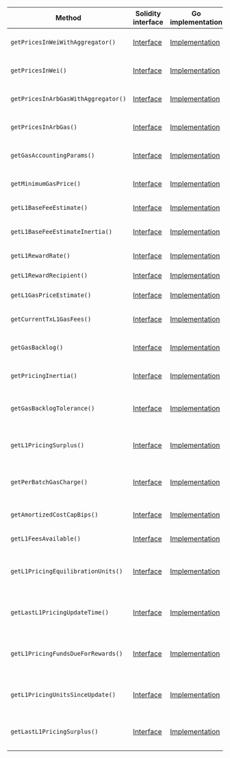 <table>
  <thead>
    <tr>
      <th>Method</th>
      <th>Solidity interface</th>
      <th>Go implementation</th>
      <th>Description</th>
    </tr>
  </thead>
  <tbody>
    <tr>
      <td>
        <code>getPricesInWeiWithAggregator()</code>
      </td>
      <td>
        <a
          href="https://github.com/OffchainLabs/nitro-contracts/blob/bdb8f8c68b2229fe9309fe9c03b37017abd1a2cd/src/precompiles/ArbGasInfo.sol#L22"
          target="_blank"
        >
          Interface
        </a>
      </td>
      <td>
        <a
          href="https://github.com/OffchainLabs/nitro/blob/v3.6.6/precompiles/ArbGasInfo.go#L27"
          target="_blank"
        >
          Implementation
        </a>
      </td>
      <td>GetPricesInWeiWithAggregator gets prices in wei when using the provided aggregator</td>
    </tr>
    <tr>
      <td>
        <code>getPricesInWei()</code>
      </td>
      <td>
        <a
          href="https://github.com/OffchainLabs/nitro-contracts/blob/bdb8f8c68b2229fe9309fe9c03b37017abd1a2cd/src/precompiles/ArbGasInfo.sol#L36"
          target="_blank"
        >
          Interface
        </a>
      </td>
      <td>
        <a
          href="https://github.com/OffchainLabs/nitro/blob/v3.6.6/precompiles/ArbGasInfo.go#L102"
          target="_blank"
        >
          Implementation
        </a>
      </td>
      <td>GetPricesInWei gets prices in wei when using the caller's preferred aggregator</td>
    </tr>
    <tr>
      <td>
        <code>getPricesInArbGasWithAggregator()</code>
      </td>
      <td>
        <a
          href="https://github.com/OffchainLabs/nitro-contracts/blob/bdb8f8c68b2229fe9309fe9c03b37017abd1a2cd/src/precompiles/ArbGasInfo.sol#L43"
          target="_blank"
        >
          Interface
        </a>
      </td>
      <td>
        <a
          href="https://github.com/OffchainLabs/nitro/blob/v3.6.6/precompiles/ArbGasInfo.go#L107"
          target="_blank"
        >
          Implementation
        </a>
      </td>
      <td>
        GetPricesInArbGasWithAggregator gets prices in ArbGas when using the provided aggregator
      </td>
    </tr>
    <tr>
      <td>
        <code>getPricesInArbGas()</code>
      </td>
      <td>
        <a
          href="https://github.com/OffchainLabs/nitro-contracts/blob/bdb8f8c68b2229fe9309fe9c03b37017abd1a2cd/src/precompiles/ArbGasInfo.sol#L49"
          target="_blank"
        >
          Interface
        </a>
      </td>
      <td>
        <a
          href="https://github.com/OffchainLabs/nitro/blob/v3.6.6/precompiles/ArbGasInfo.go#L159"
          target="_blank"
        >
          Implementation
        </a>
      </td>
      <td>GetPricesInArbGas gets prices in ArbGas when using the caller's preferred aggregator</td>
    </tr>
    <tr>
      <td>
        <code>getGasAccountingParams()</code>
      </td>
      <td>
        <a
          href="https://github.com/OffchainLabs/nitro-contracts/blob/bdb8f8c68b2229fe9309fe9c03b37017abd1a2cd/src/precompiles/ArbGasInfo.sol#L53"
          target="_blank"
        >
          Interface
        </a>
      </td>
      <td>
        <a
          href="https://github.com/OffchainLabs/nitro/blob/v3.6.6/precompiles/ArbGasInfo.go#L164"
          target="_blank"
        >
          Implementation
        </a>
      </td>
      <td>GetGasAccountingParams gets the rollup's speed limit, pool size, and tx gas limit</td>
    </tr>
    <tr>
      <td>
        <code>getMinimumGasPrice()</code>
      </td>
      <td>
        <a
          href="https://github.com/OffchainLabs/nitro-contracts/blob/bdb8f8c68b2229fe9309fe9c03b37017abd1a2cd/src/precompiles/ArbGasInfo.sol#L56"
          target="_blank"
        >
          Interface
        </a>
      </td>
      <td>
        <a
          href="https://github.com/OffchainLabs/nitro/blob/v3.6.6/precompiles/ArbGasInfo.go#L172"
          target="_blank"
        >
          Implementation
        </a>
      </td>
      <td>GetMinimumGasPrice gets the minimum gas price needed for a transaction to succeed</td>
    </tr>
    <tr>
      <td>
        <code>getL1BaseFeeEstimate()</code>
      </td>
      <td>
        <a
          href="https://github.com/OffchainLabs/nitro-contracts/blob/bdb8f8c68b2229fe9309fe9c03b37017abd1a2cd/src/precompiles/ArbGasInfo.sol#L59"
          target="_blank"
        >
          Interface
        </a>
      </td>
      <td>
        <a
          href="https://github.com/OffchainLabs/nitro/blob/v3.6.6/precompiles/ArbGasInfo.go#L177"
          target="_blank"
        >
          Implementation
        </a>
      </td>
      <td>GetL1BaseFeeEstimate gets the current estimate of the L1 basefee</td>
    </tr>
    <tr>
      <td>
        <code>getL1BaseFeeEstimateInertia()</code>
      </td>
      <td>
        <a
          href="https://github.com/OffchainLabs/nitro-contracts/blob/bdb8f8c68b2229fe9309fe9c03b37017abd1a2cd/src/precompiles/ArbGasInfo.sol#L62"
          target="_blank"
        >
          Interface
        </a>
      </td>
      <td>
        <a
          href="https://github.com/OffchainLabs/nitro/blob/v3.6.6/precompiles/ArbGasInfo.go#L182"
          target="_blank"
        >
          Implementation
        </a>
      </td>
      <td>
        GetL1BaseFeeEstimateInertia gets how slowly ArbOS updates its estimate of the L1 basefee
      </td>
    </tr>
    <tr>
      <td>
        <code>getL1RewardRate()</code>
      </td>
      <td>
        <a
          href="https://github.com/OffchainLabs/nitro-contracts/blob/bdb8f8c68b2229fe9309fe9c03b37017abd1a2cd/src/precompiles/ArbGasInfo.sol#L66"
          target="_blank"
        >
          Interface
        </a>
      </td>
      <td>
        <a
          href="https://github.com/OffchainLabs/nitro/blob/v3.6.6/precompiles/ArbGasInfo.go#L187"
          target="_blank"
        >
          Implementation
        </a>
      </td>
      <td>GetL1RewardRate gets the L1 pricer reward rate</td>
    </tr>
    <tr>
      <td>
        <code>getL1RewardRecipient()</code>
      </td>
      <td>
        <a
          href="https://github.com/OffchainLabs/nitro-contracts/blob/bdb8f8c68b2229fe9309fe9c03b37017abd1a2cd/src/precompiles/ArbGasInfo.sol#L70"
          target="_blank"
        >
          Interface
        </a>
      </td>
      <td>
        <a
          href="https://github.com/OffchainLabs/nitro/blob/v3.6.6/precompiles/ArbGasInfo.go#L192"
          target="_blank"
        >
          Implementation
        </a>
      </td>
      <td>GetL1RewardRecipient gets the L1 pricer reward recipient</td>
    </tr>
    <tr>
      <td>
        <code>getL1GasPriceEstimate()</code>
      </td>
      <td>
        <a
          href="https://github.com/OffchainLabs/nitro-contracts/blob/bdb8f8c68b2229fe9309fe9c03b37017abd1a2cd/src/precompiles/ArbGasInfo.sol#L73"
          target="_blank"
        >
          Interface
        </a>
      </td>
      <td>
        <a
          href="https://github.com/OffchainLabs/nitro/blob/v3.6.6/precompiles/ArbGasInfo.go#L197"
          target="_blank"
        >
          Implementation
        </a>
      </td>
      <td>GetL1GasPriceEstimate gets the current estimate of the L1 basefee</td>
    </tr>
    <tr>
      <td>
        <code>getCurrentTxL1GasFees()</code>
      </td>
      <td>
        <a
          href="https://github.com/OffchainLabs/nitro-contracts/blob/bdb8f8c68b2229fe9309fe9c03b37017abd1a2cd/src/precompiles/ArbGasInfo.sol#L76"
          target="_blank"
        >
          Interface
        </a>
      </td>
      <td>
        <a
          href="https://github.com/OffchainLabs/nitro/blob/v3.6.6/precompiles/ArbGasInfo.go#L202"
          target="_blank"
        >
          Implementation
        </a>
      </td>
      <td>
        GetCurrentTxL1GasFees gets the fee in wei paid to the batch poster for posting this tx
      </td>
    </tr>
    <tr>
      <td>
        <code>getGasBacklog()</code>
      </td>
      <td>
        <a
          href="https://github.com/OffchainLabs/nitro-contracts/blob/bdb8f8c68b2229fe9309fe9c03b37017abd1a2cd/src/precompiles/ArbGasInfo.sol#L79"
          target="_blank"
        >
          Interface
        </a>
      </td>
      <td>
        <a
          href="https://github.com/OffchainLabs/nitro/blob/v3.6.6/precompiles/ArbGasInfo.go#L207"
          target="_blank"
        >
          Implementation
        </a>
      </td>
      <td>GetGasBacklog gets the backlogged amount of gas burnt in excess of the speed limit</td>
    </tr>
    <tr>
      <td>
        <code>getPricingInertia()</code>
      </td>
      <td>
        <a
          href="https://github.com/OffchainLabs/nitro-contracts/blob/bdb8f8c68b2229fe9309fe9c03b37017abd1a2cd/src/precompiles/ArbGasInfo.sol#L82"
          target="_blank"
        >
          Interface
        </a>
      </td>
      <td>
        <a
          href="https://github.com/OffchainLabs/nitro/blob/v3.6.6/precompiles/ArbGasInfo.go#L212"
          target="_blank"
        >
          Implementation
        </a>
      </td>
      <td>
        GetPricingInertia gets how slowly ArbOS updates the L2 basefee in response to backlogged gas
      </td>
    </tr>
    <tr>
      <td>
        <code>getGasBacklogTolerance()</code>
      </td>
      <td>
        <a
          href="https://github.com/OffchainLabs/nitro-contracts/blob/bdb8f8c68b2229fe9309fe9c03b37017abd1a2cd/src/precompiles/ArbGasInfo.sol#L85"
          target="_blank"
        >
          Interface
        </a>
      </td>
      <td>
        <a
          href="https://github.com/OffchainLabs/nitro/blob/v3.6.6/precompiles/ArbGasInfo.go#L217"
          target="_blank"
        >
          Implementation
        </a>
      </td>
      <td>
        GetGasBacklogTolerance gets the forgivable amount of backlogged gas ArbOS will ignore when
        raising the basefee
      </td>
    </tr>
    <tr>
      <td>
        <code>getL1PricingSurplus()</code>
      </td>
      <td>
        <a
          href="https://github.com/OffchainLabs/nitro-contracts/blob/bdb8f8c68b2229fe9309fe9c03b37017abd1a2cd/src/precompiles/ArbGasInfo.sol#L88"
          target="_blank"
        >
          Interface
        </a>
      </td>
      <td>
        <a
          href="https://github.com/OffchainLabs/nitro/blob/v3.6.6/precompiles/ArbGasInfo.go#L222"
          target="_blank"
        >
          Implementation
        </a>
      </td>
      <td>
        GetL1PricingSurplus gets the surplus of funds for L1 batch posting payments (may be
        negative)
      </td>
    </tr>
    <tr>
      <td>
        <code>getPerBatchGasCharge()</code>
      </td>
      <td>
        <a
          href="https://github.com/OffchainLabs/nitro-contracts/blob/bdb8f8c68b2229fe9309fe9c03b37017abd1a2cd/src/precompiles/ArbGasInfo.sol#L91"
          target="_blank"
        >
          Interface
        </a>
      </td>
      <td>
        <a
          href="https://github.com/OffchainLabs/nitro/blob/v3.6.6/precompiles/ArbGasInfo.go#L246"
          target="_blank"
        >
          Implementation
        </a>
      </td>
      <td>
        GetPerBatchGasCharge gets the base charge (in L1 gas) attributed to each data batch in the
        calldata pricer
      </td>
    </tr>
    <tr>
      <td>
        <code>getAmortizedCostCapBips()</code>
      </td>
      <td>
        <a
          href="https://github.com/OffchainLabs/nitro-contracts/blob/bdb8f8c68b2229fe9309fe9c03b37017abd1a2cd/src/precompiles/ArbGasInfo.sol#L94"
          target="_blank"
        >
          Interface
        </a>
      </td>
      <td>
        <a
          href="https://github.com/OffchainLabs/nitro/blob/v3.6.6/precompiles/ArbGasInfo.go#L251"
          target="_blank"
        >
          Implementation
        </a>
      </td>
      <td>GetAmortizedCostCapBips gets the cost amortization cap in basis points</td>
    </tr>
    <tr>
      <td>
        <code>getL1FeesAvailable()</code>
      </td>
      <td>
        <a
          href="https://github.com/OffchainLabs/nitro-contracts/blob/bdb8f8c68b2229fe9309fe9c03b37017abd1a2cd/src/precompiles/ArbGasInfo.sol#L97"
          target="_blank"
        >
          Interface
        </a>
      </td>
      <td>
        <a
          href="https://github.com/OffchainLabs/nitro/blob/v3.6.6/precompiles/ArbGasInfo.go#L256"
          target="_blank"
        >
          Implementation
        </a>
      </td>
      <td>GetL1FeesAvailable gets the available funds from L1 fees</td>
    </tr>
    <tr>
      <td>
        <code>getL1PricingEquilibrationUnits()</code>
      </td>
      <td>
        <a
          href="https://github.com/OffchainLabs/nitro-contracts/blob/bdb8f8c68b2229fe9309fe9c03b37017abd1a2cd/src/precompiles/ArbGasInfo.sol#L101"
          target="_blank"
        >
          Interface
        </a>
      </td>
      <td>
        <a
          href="https://github.com/OffchainLabs/nitro/blob/v3.6.6/precompiles/ArbGasInfo.go#L261"
          target="_blank"
        >
          Implementation
        </a>
      </td>
      <td>
        GetL1PricingEquilibrationUnits gets the equilibration units parameter for L1 price
        adjustment algorithm (Available since ArbOS 20)
      </td>
    </tr>
    <tr>
      <td>
        <code>getLastL1PricingUpdateTime()</code>
      </td>
      <td>
        <a
          href="https://github.com/OffchainLabs/nitro-contracts/blob/bdb8f8c68b2229fe9309fe9c03b37017abd1a2cd/src/precompiles/ArbGasInfo.sol#L105"
          target="_blank"
        >
          Interface
        </a>
      </td>
      <td>
        <a
          href="https://github.com/OffchainLabs/nitro/blob/v3.6.6/precompiles/ArbGasInfo.go#L266"
          target="_blank"
        >
          Implementation
        </a>
      </td>
      <td>
        GetLastL1PricingUpdateTime gets the last time the L1 calldata pricer was updated (Available
        since ArbOS 20)
      </td>
    </tr>
    <tr>
      <td>
        <code>getL1PricingFundsDueForRewards()</code>
      </td>
      <td>
        <a
          href="https://github.com/OffchainLabs/nitro-contracts/blob/bdb8f8c68b2229fe9309fe9c03b37017abd1a2cd/src/precompiles/ArbGasInfo.sol#L109"
          target="_blank"
        >
          Interface
        </a>
      </td>
      <td>
        <a
          href="https://github.com/OffchainLabs/nitro/blob/v3.6.6/precompiles/ArbGasInfo.go#L271"
          target="_blank"
        >
          Implementation
        </a>
      </td>
      <td>
        GetL1PricingFundsDueForRewards gets the amount of L1 calldata payments due for rewards (per
        the L1 reward rate) (Available since ArbOS 20)
      </td>
    </tr>
    <tr>
      <td>
        <code>getL1PricingUnitsSinceUpdate()</code>
      </td>
      <td>
        <a
          href="https://github.com/OffchainLabs/nitro-contracts/blob/bdb8f8c68b2229fe9309fe9c03b37017abd1a2cd/src/precompiles/ArbGasInfo.sol#L113"
          target="_blank"
        >
          Interface
        </a>
      </td>
      <td>
        <a
          href="https://github.com/OffchainLabs/nitro/blob/v3.6.6/precompiles/ArbGasInfo.go#L276"
          target="_blank"
        >
          Implementation
        </a>
      </td>
      <td>
        GetL1PricingUnitsSinceUpdate gets the amount of L1 calldata posted since the last update
        (Available since ArbOS 20)
      </td>
    </tr>
    <tr>
      <td>
        <code>getLastL1PricingSurplus()</code>
      </td>
      <td>
        <a
          href="https://github.com/OffchainLabs/nitro-contracts/blob/bdb8f8c68b2229fe9309fe9c03b37017abd1a2cd/src/precompiles/ArbGasInfo.sol#L117"
          target="_blank"
        >
          Interface
        </a>
      </td>
      <td>
        <a
          href="https://github.com/OffchainLabs/nitro/blob/v3.6.6/precompiles/ArbGasInfo.go#L281"
          target="_blank"
        >
          Implementation
        </a>
      </td>
      <td>
        GetLastL1PricingSurplus gets the L1 pricing surplus as of the last update (may be negative)
        (Available since ArbOS 20)
      </td>
    </tr>
  </tbody>
</table>
